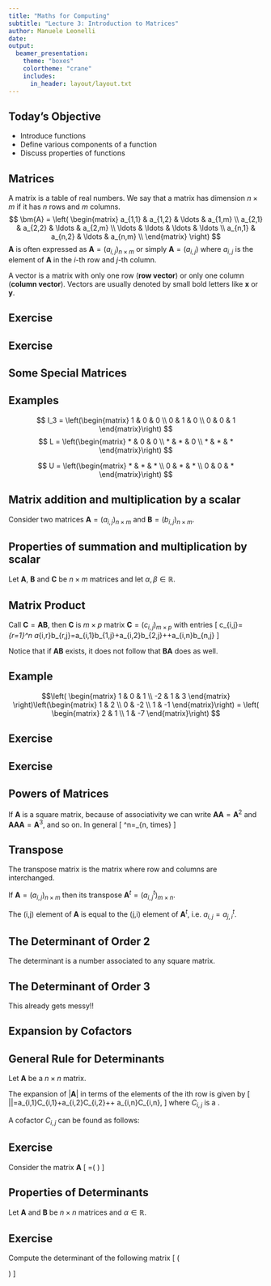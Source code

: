 ```yaml
---
title: "Maths for Computing"
subtitle: "Lecture 3: Introduction to Matrices"
author: Manuele Leonelli
date: 
output:
  beamer_presentation:
    theme: "boxes"
    colortheme: "crane"
    includes:
      in_header: layout/layout.txt
---
```



## Today's Objective

 - Introduce functions
 - Define various components of a function
 - Discuss properties of functions



## Matrices
A matrix is a table of real numbers. We say that a matrix has dimension  $n \times m$ if it has $n$ rows and $m$ columns.
$$
\bm{A} = \left(   
	\begin{matrix}
		a_{1,1} & a_{1,2} & \ldots & a_{1,m} \\
		a_{2,1} & a_{2,2} & \ldots & a_{2,m} \\
		\ldots & \ldots & \ldots & \ldots \\
		a_{n,1} & a_{n,2} & \ldots & a_{n,m} \\
	\end{matrix}
	\right)
$$
$\bm{A}$ is often expressed as $\bm{A}=(a_{i,j})_{n\times m}$ or simply $\bm{A}=(a_{i,j})$ where $a_{i,j}$ is the element of $\bm{A}$ in the $i$-th row and $j$-th column.

A vector is a matrix with only one row (**row vector**) or only one column (**column vector**). Vectors are usually denoted by small bold letters like $\bm{x}$ or $\bm{y}$.



## Exercise
\begin{exampleblock}{}
Construct the $4\times 3$ matrix $\bm{A}=(a_{i,j})_{4\times 3}$ with $a_{i,j}=2i-j$.
\end{exampleblock}

## Exercise
\begin{exampleblock}{}
Construct the $4\times 3$ matrix $\bm{A}=(a_{i,j})_{4\times 3}$ with $a_{i,j}=2i-j$.
\[
\bm{A} = \left(   
	\begin{matrix}
		1 & 0 & -1 \\
		3 &  2 & 1 \\
		5 & 4 & 3
	\end{matrix}
	\right)
\]
\end{exampleblock}

## Some Special Matrices
\begin{itemize}
\item
The \emph{zero matrix} $\bm{0}$ denotes the $n\times m$ matrix consisting of only zeros

\item A \emph{square} matrix has $n=m$, i.e. same number of rows and columns

\item In a square matrix $\bm{A}=(a_{i,j})_{n\times n}$, the elements $a_{1,1},a_{2,2},\dots,a_{n,n}$ constitute the \emph{main diagonal}

\item A square matrix  $\bm{A}=(a_{i,j})_{n\times n}$ is \emph{symmetric} if $a_{i,j}=a_{j,i}$ for all $i\neq j$, i.e. it is symmetric about the main diagonal

\item The \emph{identity matrix} of order $n$ denoted by $\bm{I}_{n}$ or simply $\bm{I}$ is the $n\times n$ matrix having ones along the main diagonal and zeros elsewhere.

\item A square matrix is called \emph{lower triangular} (or upper) if the elements above (or below) the main diagonal are zero.

\end{itemize}


## Examples
$$
I_3 = \left(\begin{matrix} 
           1 & 0 & 0 \\
		0 & 1 & 0 \\
		0 & 0 & 1 
	\end{matrix}\right) 
$$
$$
L = \left(\begin{matrix} 
           * & 0 & 0 \\
		* & * & 0 \\
		* & * & * 
	\end{matrix}\right)   
$$

$$
U = \left(\begin{matrix} 
           * & * & * \\
		0 & * & * \\
		0 & 0 & * 
	\end{matrix}\right)  
$$



## Matrix addition and multiplication by a scalar
Consider two matrices $\bm{A}=(a_{i,j})_{n\times m}$ and $\bm{B}=(b_{i,j})_{n\times m}$.
\begin{itemize}
\item $\bm{A}$ and $\bm{B}$ are said to be of the same order (same dimension)
\item $\bm{A}=\bm{B}$ if $a_{i,j}=b_{i,j}$ for all $i$ and $j$. Otherwise $\bm{A}\neq \bm{B}$.
\item The sum $\bm{A}+\bm{B}$ is defined as
\[
\bm{A}+\bm{B}=(a_{i,j}+b_{i,j})_{n\times m}
\]
\item If $\alpha\in \mathbb{R}$
\[
\alpha\bm{A}=(\alpha a_{i,j})_{n\times m}
\]
\end{itemize}


##  Properties of summation and multiplication by scalar
Let $\bm{A}$, $\bm{B}$ and $\bm{C}$ be $n\times m$ matrices and let $\alpha,\beta\in \mathbb{R}$.
\begin{itemize}
\item $(\bm{A}+\bm{B})+\bm{C}=\bm{A}+(\bm{B}+\bm{C})$
\item $\bm{A}+\bm{B}=\bm{B}+\bm{A}$
\item $\bm{A}+\bm{0}=\bm{A}$
\item $\bm{A}+(-1)\bm{A}=\bm{0}$
\item $(\alpha+\beta)\bm{A}=\alpha \bm{A}+\beta\bm{A}$
\item $\alpha(\bm{A}+\bm{B})=\alpha\bm{A}+\alpha\bm{B}$
\end{itemize}



## Matrix Product
 \begin{alertblock}{Compatible Matrices}
  The product of two matrices $\bm{A}$ and $\bm{B}$, denoted as $\bm{A}\bm{B}$ can be defined if the dimensions of the two matrices are $m \times n$ ($\bm{A}$) and $n \times p$ ($\bm{B}$), i.e. the number of columns of $\bm{A}$ is the same as the number of rows of $\bm{B}$.
 \end{alertblock}

Call $\bm{C}=\bm{A}\bm{B}$, then $\bm{C}$ is $m\times p$ matrix $\bm{C}=(c_{i,j})_{m\times p}$ with entries
\[
c_{i,j}=\sum_{r=1}^n a_{i,r}b_{r,j}=a_{i,1}b_{1,j}+a_{i,2}b_{2,j}+\cdots+a_{i,n}b_{n,j}
\]


\vspace{0.3cm}

Notice that if $\bm{A}\bm{B}$ exists, it does not follow that $\bm{B}\bm{A}$ does as well.



## Example

\begin{alertblock}{}
	It is often called row-column product
\end{alertblock}
\Large
	$$\left( \begin{matrix}
    1 & 0 & 1 \\
		-2 & 1 & 3 
	\end{matrix} \right)\left(\begin{matrix}
		1 & 2 \\
		0 & -2 \\
		1 & -1 
	\end{matrix}\right) = \left( \begin{matrix}
		2 & 1 \\
		1 & -7	
\end{matrix}\right)
	$$


## Exercise 
\begin{exampleblock}{}
Consider the following 2 matrices $\bm{A}$ and $\bm{B}$. Compute $\bm{C}=\bm{A}\bm{B}$. Is $\bm{B}\bm{A}$ defined?
\[\bm{A}=
\left(\begin{matrix}
0 & 1 & 2\\
2 & 3 &1 \\
4 & -1 & 6
\end{matrix}\right)\;\;\;\;
\bm{B}=\left(
\begin{matrix}
3 & 2 \\ 1& 0\\ -1 & 1
\end{matrix}
\right)
\]
\end{exampleblock}

## Exercise 
\begin{exampleblock}{}
Consider the following 2 matrices $\bm{A}$ and $\bm{B}$. Compute $\bm{C}=\bm{A}\bm{B}$. Is $\bm{B}\bm{A}$ defined?
\[\bm{A}=
\left(\begin{matrix}
0 & 1 & 2\\
2 & 3 &1 \\
4 & -1 & 6
\end{matrix}\right)\;\;\;\;
\bm{B}=\left(
\begin{matrix}
3 & 2 \\ 1& 0\\ -1 & 1
\end{matrix}
\right)
\]
\[
\bm{C}=\left(\begin{matrix}
-1 & 2\\ 8 & 5 \\ 5 & 14
\end{matrix}\right)
\]
\[
\bm{B}\bm{A} \mbox{ is not defined}
\]
\end{exampleblock}

## Powers of Matrices
If $\bm{A}$ is a square matrix, because of associativity we can write $\bm{A}\bm{A}=\bm{A}^2$ and $\bm{A}\bm{A}\bm{A}=\bm{A}^3$, and so on. In general
\[
\bm{A}^n=\underbrace{\bm{A}\bm{A}\cdots\bm{A}}_{n\, times}
\]

## Transpose
The transpose matrix is the matrix where row and columns are interchanged.

 If $\bm{A}=(a_{i,j})_{n\times m}$ then its transpose $\bm{A}^t=(a_{i,j}^t)_{m\times n}$.

 The (i,j) element of $\bm{A}$ is equal to the (j,i) element of $\bm{A}^t$, i.e. $a_{i,j}=a_{j,i}^t$.


\begin{exampleblock}{Example}
         $$ A = \left(\begin{matrix} 
		 -1 & 3 & 2 \\
		 7 & -3 & 6 
	 \end{matrix}\right)$$
		$$ A^t = \left( \begin{matrix}
                 -1 & 7 \\
		  3 & -3 \\
		 2 & 6	
		\end{matrix}\right)$$
\end{exampleblock}


## The Determinant of Order 2
The determinant is a number associated to any square matrix.
	\begin{block}{$2 \times 2$} 
            $$det(\bm{A})= |\bm{A}| = det\left( \begin{matrix}
		    a & b \\
		    c & d
	    \end{matrix}\right) = ad - bc $$
	\end{block}

## The Determinant of Order 3
\begin{block}{$3 \times 3$}
		$$ det\left(\begin{matrix}
		  a_{1,1} & a_{1,2} & a_{1,3} \\
		  a_{2,1} & a_{2,2} & a_{2,3} \\
		  a_{3,1} & a_{3,2} & a_{3,3} 
		\end{matrix} \right) = $$
		$$ a_{1,1}a_{2,2}a_{3,3} + a_{1,2}a_{2,3}a_{3,1} + 
		a_{2,1}a_{3,2}a_{1,3} 
		$$
		$$
		-(a_{1,3}a_{2,2}a_{3,1} + a_{1,2}a_{2,1}a_{3,3} + 
		a_{1,1}a_{3,2}a_{2,3})$$ 
\end{block}
This already gets messy!!


## Expansion by Cofactors
\begin{align*}
|\bm{A}|&=\left|\begin{matrix}
a_{1,1}& a_{1,2} & a_{1,3}\\
a_{2,1}& a_{2,2} & a_{2,3}\\
a_{3,1}& a_{3,2} & a_{3,3}
\end{matrix}\right|\\
&=
a_{1,1}\left|\begin{matrix}a_{2,2}& a_{2,3}\\a_{3,2}& a_{3,3}\end{matrix}\right|-a_{1,2}\left|\begin{matrix}a_{2,1}& a_{2,3}\\a_{3,1}& a_{3,3}\end{matrix}\right|+a_{1,3}\left|\begin{matrix}a_{2,1}& a_{2,2}\\a_{3,1}& a_{3,2}\end{matrix}\right|
\end{align*}
\begin{itemize}
\item Cofactor 1 is determined by deleting the first row and the first column
\item Cofactor 2 is determined by deleting the first row and the second column
\item Cofactor 3 is determined by deleting the first row and the third column
\end{itemize}


## General Rule for Determinants
Let $\bm{A}$ be a $n\times n$ matrix.

The expansion of $|\bm{A}|$ in terms of the elements of the ith row is given by
\[
|\bm{A}|=a_{i,1}C_{i,1}+a_{i,2}C_{i,2}+\cdots + a_{i,n}C_{i,n},
\]
where $C_{i,j}$ is a \emph{cofactor}.

\vspace{0.3cm}

A cofactor $C_{i,j}$ can be found as follows:
\begin{itemize}
\item Delete the i-th row and the j-th column from $\bm{A}$ and compute its determinant
\item Multiply the determinant by the factor $(-1)^{i+j}$
\end{itemize}

## Exercise
Consider the matrix $\bm{A}$
\[
\bm{A}=\left(
\begin{matrix}
3 & 0 & 0 &2 \\
6 & 1 & c &2 \\
-1 & 1 & 0 & 0 \\
5 & 2 & 0 & 3
\end{matrix}
\right)
\]
\begin{itemize}
\item What is $C_{2,3}$?
\item What is $|\bm{A}|$?
\end{itemize}


## Properties of Determinants
Let $\bm{A}$ and $\bm{B}$ be  $n\times n$ matrices and $\alpha\in\mathbb{R}$.
\begin{itemize}
\item If all elements in a row (or column) of $\bm{A}$ are 0, then $|\bm{A}|=0$
\item $|\bm{A}|=|\bm{A}^t|$
\item $|\bm{A}\bm{B}|=|\bm{A}||\bm{B}|$
\item $|\alpha\bm{A}|=\alpha^n|\bm{A}|$
\item $|\bm{I}|=1$
\item If $\bm{A}$ is triangular (or diagonal) $|\bm{A}|=\prod_{i=1}^na_{i,i}$
\end{itemize}


## Exercise
Compute the determinant of the following matrix
\[
\left(
\begin{matrix}
a_1-x& a_2 & a_3 & a_4\\
0 & -x & 0 & 0 \\
0 & 1 & -x &0 \\
0 & 3 & 1 & -x
\end{matrix}
\right)
\]